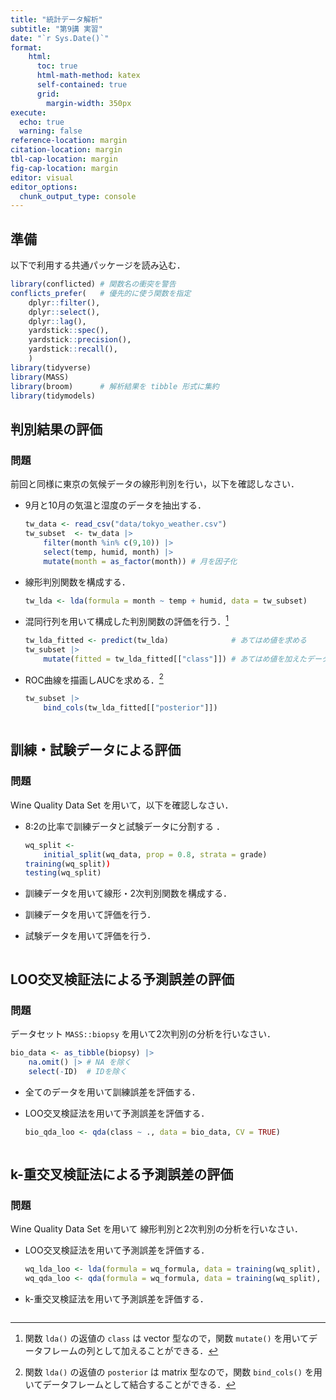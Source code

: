 ```yaml
---
title: "統計データ解析"
subtitle: "第9講 実習"
date: "`r Sys.Date()`"
format:
    html: 
      toc: true
      html-math-method: katex
      self-contained: true
      grid: 
        margin-width: 350px
execute: 
  echo: true
  warning: false
reference-location: margin
citation-location: margin
tbl-cap-location: margin
fig-cap-location: margin
editor: visual
editor_options: 
  chunk_output_type: console
---
```


## 準備

以下で利用する共通パッケージを読み込む．

```r
library(conflicted) # 関数名の衝突を警告
conflicts_prefer(   # 優先的に使う関数を指定
    dplyr::filter(),
    dplyr::select(),
    dplyr::lag(),
    yardstick::spec(),
    yardstick::precision(),
    yardstick::recall(),
    )
library(tidyverse)  
library(MASS)
library(broom)      # 解析結果を tibble 形式に集約
library(tidymodels)
```

## 判別結果の評価

### 問題

前回と同様に東京の気候データの線形判別を行い，以下を確認しなさい．

-   9月と10月の気温と湿度のデータを抽出する．

    ``` r
    tw_data <- read_csv("data/tokyo_weather.csv") 
    tw_subset  <- tw_data |>
        filter(month %in% c(9,10)) |>
        select(temp, humid, month) |>
        mutate(month = as_factor(month)) # 月を因子化
    ```

-   線形判別関数を構成する．

	``` r
    tw_lda <- lda(formula = month ~ temp + humid, data = tw_subset)
	```

-   混同行列を用いて構成した判別関数の評価を行う．[^1]

	[^1]: 関数 `lda()` の返値の `class` は vector 型なので，関数 `mutate()` を用いてデータフレームの列として加えることができる．
	
	``` r
    tw_lda_fitted <- predict(tw_lda)              # あてはめ値を求める
    tw_subset |>
        mutate(fitted = tw_lda_fitted[["class"]]) # あてはめ値を加えたデータフレーム
	```

-   ROC曲線を描画しAUCを求める．[^2]

	[^2]: 関数 `lda()` の返値の `posterior` は matrix 型なので，関数 `bind_cols()` を用いてデータフレームとして結合することができる．

	``` r
    tw_subset |>
        bind_cols(tw_lda_fitted[["posterior"]])
	```


```r

```

## 訓練・試験データによる評価

### 問題

Wine Quality Data Set を用いて，以下を確認しなさい．

-   8:2の比率で訓練データと試験データに分割する ．

	``` r
	wq_split <-
        initial_split(wq_data, prop = 0.8, strata = grade)
    training(wq_split))
    testing(wq_split)
	```

-   訓練データを用いて線形・2次判別関数を構成する．
-   訓練データを用いて評価を行う．
-   試験データを用いて評価を行う．

```r

```

## LOO交叉検証法による予測誤差の評価

### 問題

データセット `MASS::biopsy` を用いて2次判別の分析を行いなさい．

``` r
bio_data <- as_tibble(biopsy) |>
    na.omit() |> # NA を除く
    select(-ID)  # IDを除く
```

-   全てのデータを用いて訓練誤差を評価する．
	
-   LOO交叉検証法を用いて予測誤差を評価する．
	
	``` r
    bio_qda_loo <- qda(class ~ ., data = bio_data, CV = TRUE)
	```

```r

```

## k-重交叉検証法による予測誤差の評価

### 問題

Wine Quality Data Set を用いて 線形判別と2次判別の分析を行いなさい．

-   LOO交叉検証法を用いて予測誤差を評価する．

	``` r
	wq_lda_loo <- lda(formula = wq_formula, data = training(wq_split), CV = TRUE)
    wq_qda_loo <- qda(formula = wq_formula, data = training(wq_split), CV = TRUE)
	```

-   k-重交叉検証法を用いて予測誤差を評価する．

```r

```
